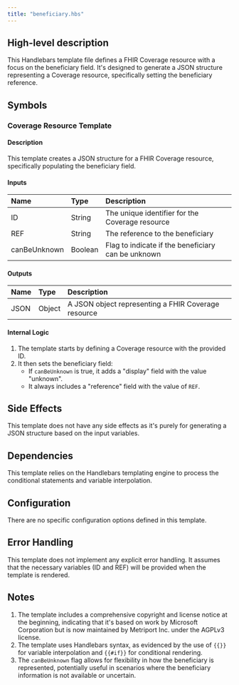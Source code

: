 ```yaml
---
title: "beneficiary.hbs"
---
```


## High-level description
This Handlebars template file defines a FHIR Coverage resource with a focus on the beneficiary field. It's designed to generate a JSON structure representing a Coverage resource, specifically setting the beneficiary reference.

## Symbols

### Coverage Resource Template
#### Description
This template creates a JSON structure for a FHIR Coverage resource, specifically populating the beneficiary field.

#### Inputs
| Name | Type | Description |
|:-----|:-----|:------------|
| ID | String | The unique identifier for the Coverage resource |
| REF | String | The reference to the beneficiary |
| canBeUnknown | Boolean | Flag to indicate if the beneficiary can be unknown |

#### Outputs
| Name | Type | Description |
|:-----|:-----|:------------|
| JSON | Object | A JSON object representing a FHIR Coverage resource |

#### Internal Logic
1. The template starts by defining a Coverage resource with the provided ID.
2. It then sets the beneficiary field:
   - If `canBeUnknown` is true, it adds a "display" field with the value "unknown".
   - It always includes a "reference" field with the value of `REF`.

## Side Effects
This template does not have any side effects as it's purely for generating a JSON structure based on the input variables.

## Dependencies
This template relies on the Handlebars templating engine to process the conditional statements and variable interpolation.

## Configuration
There are no specific configuration options defined in this template.

## Error Handling
This template does not implement any explicit error handling. It assumes that the necessary variables (ID and REF) will be provided when the template is rendered.

## Notes
1. The template includes a comprehensive copyright and license notice at the beginning, indicating that it's based on work by Microsoft Corporation but is now maintained by Metriport Inc. under the AGPLv3 license.
2. The template uses Handlebars syntax, as evidenced by the use of `{{}}` for variable interpolation and `{{#if}}` for conditional rendering.
3. The `canBeUnknown` flag allows for flexibility in how the beneficiary is represented, potentially useful in scenarios where the beneficiary information is not available or uncertain.
